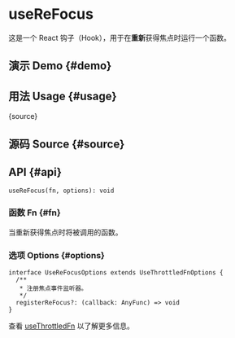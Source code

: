 # useReFocus


<HooksType category="Utilities" lowLevel />

<Since version="v1.4.0" />

这是一个 React 钩子（Hook），用于在**重新**获得焦点时运行一个函数。

## 演示 Demo \{#demo}


<App />

## 用法 Usage \{#usage}


<RawCode>{source}</RawCode>

## 源码 Source \{#source}


<Source />

## API \{#api}

```tsx
useReFocus(fn, options): void
```

### 函数 Fn \{#fn}

当重新获得焦点时将被调用的函数。

### 选项 Options \{#options}

```tsx
interface UseReFocusOptions extends UseThrottledFnOptions {
  /**
   * 注册焦点事件监听器。
   */
  registerReFocus?: (callback: AnyFunc) => void
}
```

查看 [useThrottledFn](/reference/use-throttled-fn) 以了解更多信息。
